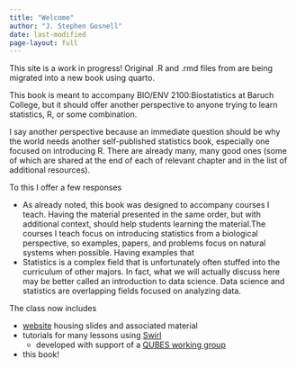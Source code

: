 ```yaml
---
title: "Welcome"
author: "J. Stephen Gosnell"
date: last-modified
page-layout: full
---
```


This site is a work in progress! Original .R and .rmd files from are
being 
migrated into a new book using quarto.

This book is meant to accompany BIO/ENV 2100:Biostatistics at Baruch College, but 
it should offer another perspective to anyone trying to learn statistics, R, or
some combination.

I say another perspective because an immediate question should be why the world
needs another self-published statistics book, especially one focused on introducing 
R. There are already many, many good ones (some of which are shared at the end of
each of relevant chapter and in the list of additional resources).

To this I offer a few responses

* As already noted, this book was designed to accompany courses I teach. Having the 
material presented in the same order, but with additional context, should help
students learning the material.The courses I teach
focus on introducing statistics from 
a biological perspective, so examples, papers, and problems focus on natural 
systems when possible. Having examples that 
* Statistics is a complex field that is unfortunately often stuffed into the 
curriculum of other majors.  In fact, what we will actually discuss here may be 
better called an introduction to data science. Data science and statistics are 
overlapping fields focused on analyzing data.




The class now includes 

* [website](https://sites.google.com/view/biostats/home){target="_blank"} housing slides and 
associated material
* tutorials for many lessons using [Swirl](https://swirlstats.com/){target="_blank"}
    * developed with support of a [QUBES working group](https://qubeshub.org/community/groups/teaching_r_fmn){target="_blank"}
* this book!